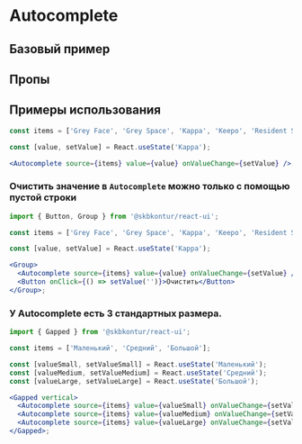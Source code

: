 
<Meta of={AutocompleteStories} />

# Autocomplete

<Description />

## Базовый пример

<Primary />

## Пропы

<Controls />

## Примеры использования

```jsx harmony
const items = ['Grey Face', 'Grey Space', 'Kappa', 'Keepo', 'Resident Sleeper'];

const [value, setValue] = React.useState('Kappa');

<Autocomplete source={items} value={value} onValueChange={setValue} />;
```

### Очистить значение в `Autocomplete` можно только с помощью пустой строки

```jsx harmony
import { Button, Group } from '@skbkontur/react-ui';

const items = ['Grey Face', 'Grey Space', 'Kappa', 'Keepo', 'Resident Sleeper'];

const [value, setValue] = React.useState('Kappa');

<Group>
  <Autocomplete source={items} value={value} onValueChange={setValue} />
  <Button onClick={() => setValue('')}>Очистить</Button>
</Group>;
```

### У Autocomplete есть 3 стандартных размера.

```jsx harmony
import { Gapped } from '@skbkontur/react-ui';

const items = ['Маленький', 'Средний', 'Большой'];

const [valueSmall, setValueSmall] = React.useState('Маленький');
const [valueMedium, setValueMedium] = React.useState('Средний');
const [valueLarge, setValueLarge] = React.useState('Большой');

<Gapped vertical>
  <Autocomplete source={items} value={valueSmall} onValueChange={setValueSmall} size={'small'} />
  <Autocomplete source={items} value={valueMedium} onValueChange={setValueMedium} size={'medium'} />
  <Autocomplete source={items} value={valueLarge} onValueChange={setValueLarge} size={'large'} />
</Gapped>;
```
